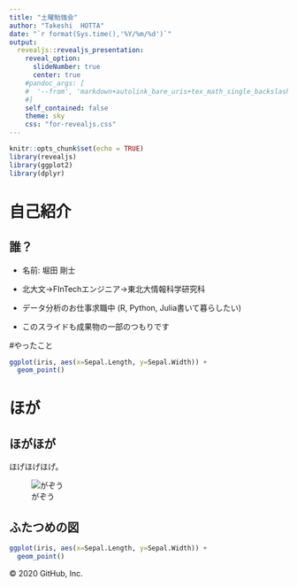 ---
title: "土曜勉強会"
author: "Takeshi  HOTTA"
date: "`r format(Sys.time(),'%Y/%m/%d')`"
output:
  revealjs::revealjs_presentation:
    reveal_option:
      slideNumber: true
      center: true
    #pandoc_args: [
    #  '--from', 'markdown+autolink_bare_uris+tex_math_single_backslash-implicit_figures'
    #]
    self_contained: false
    theme: sky
    css: "for-revealjs.css"
---

```{r setup, include=FALSE}
knitr::opts_chunk$set(echo = TRUE)
library(revealjs)
library(ggplot2)
library(dplyr)
```

# 自己紹介

## 誰？

- 名前: 堀田 剛士

- 北大文→FInTechエンジニア→東北大情報科学研究科

- データ分析のお仕事求職中 (R, Python, Julia書いて暮らしたい)

- このスライドも成果物の一部のつもりです

#やったこと

```{r}
ggplot(iris, aes(x=Sepal.Length, y=Sepal.Width)) +
  geom_point()
```

# ほが

## ほがほが

ほげほげほげ。

![がぞう](pics/goal.jpg)

## ふたつめの図

```{r}
ggplot(iris, aes(x=Sepal.Length, y=Sepal.Width)) +
  geom_point()
```
© 2020 GitHub, Inc.